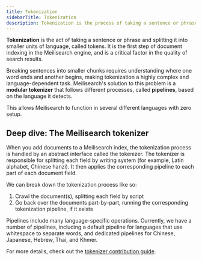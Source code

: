 ```yaml
---
title: Tokenization
sidebarTitle: Tokenization
description: Tokenization is the process of taking a sentence or phrase and splitting it into smaller units of language. It is a crucial procedure when indexing documents.
---
```


**Tokenization** is the act of taking a sentence or phrase and splitting it into smaller units of language, called tokens. It is the first step of document indexing in the Meilisearch engine, and is a critical factor in the quality of search results.

Breaking sentences into smaller chunks requires understanding where one word ends and another begins, making tokenization a highly complex and language-dependent task. Meilisearch's solution to this problem is a **modular tokenizer** that follows different processes, called **pipelines**, based on the language it detects.

This allows Meilisearch to function in several different languages with zero setup.

## Deep dive: The Meilisearch tokenizer

When you add documents to a Meilisearch index, the tokenization process is handled by an abstract interface called the tokenizer. The tokenizer is responsible for splitting each field by writing system (for example, Latin alphabet, Chinese hanzi). It then applies the corresponding pipeline to each part of each document field.

We can break down the tokenization process like so:

1. Crawl the document(s), splitting each field by script
2. Go back over the documents part-by-part, running the corresponding tokenization pipeline, if it exists

Pipelines include many language-specific operations. Currently, we have a number of pipelines, including a default pipeline for languages that use whitespace to separate words, and dedicated pipelines for Chinese, Japanese, Hebrew, Thai, and Khmer.

For more details, check out the [tokenizer contribution guide](https://github.com/meilisearch/charabia).
